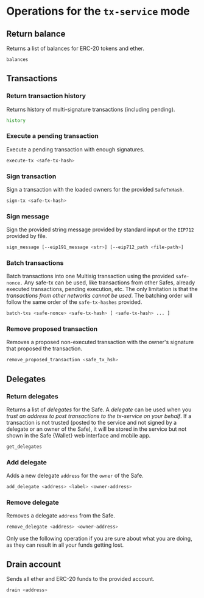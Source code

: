 
# Operations for the `tx-service` mode

## Return balance

Returns a list of balances for ERC-20 tokens and ether.

```bash
balances
```

## Transactions

### Return transaction history

Returns history of multi-signature transactions (including pending).

```bash
history
```

### Execute a pending transaction

Execute a pending transaction with enough signatures.

```bash
execute-tx <safe-tx-hash>
```

### Sign transaction

Sign a transaction with the loaded owners for the provided `SafeTxHash`.

```bash
sign-tx <safe-tx-hash>
```

### Sign message

Sign the provided string message provided by standard input or the `EIP712` provided by file.

```bash
sign_message [--eip191_message <str>] [--eip712_path <file-path>]
```

### Batch transactions

Batch transactions into one Multisig transaction using the provided `safe-nonce.` Any safe-tx can be used, like transactions from other Safes, already executed transactions, pending execution, etc. The only limitation is that the *transactions from other networks cannot be used*. The batching order will follow the same order of the `safe-tx-hashes` provided.

```bash
batch-txs <safe-nonce> <safe-tx-hash> [ <safe-tx-hash> ... ]
```

### Remove proposed transaction

Removes a proposed non-executed transaction with the owner's signature that proposed the transaction.

```bash
remove_proposed_transaction <safe_tx_hsh>
```

## Delegates

### Return delegates

Returns a list of *delegates* for the Safe. A *delegate* can be used when you *trust an address to post transactions to the tx-service on your behalf*. If a transaction is not trusted (posted to the service and not signed by a delegate or an owner of the Safe), it will be stored in the service but not shown in the Safe \{Wallet\} web interface
and mobile app.

```bash
get_delegates
```

### Add delegate

Adds a new delegate `address` for the `owner` of the Safe.

```bash
add_delegate <address> <label> <owner-address>
```

### Remove delegate

Removes a delegate `address` from the Safe.

```bash
remove_delegate <address> <owner-address>
```

<Callout type="warning" emoji="⚠️">
  Only use the following operation if you are sure about what you are doing, as they can result in all your funds getting lost.
</Callout>

## Drain account

Sends all ether and ERC-20 funds to the provided account.

```bash
drain <address>
```
